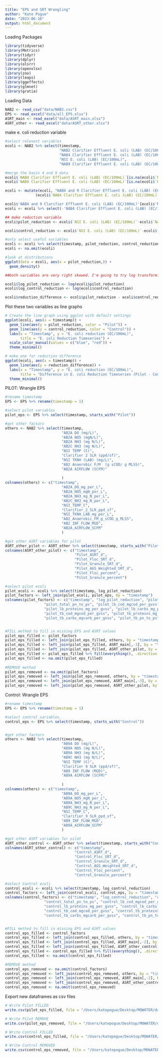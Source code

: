```yaml
---
title: "EPS and SRT Wrangling"
author: "Kate Pogue"
date: "2023-06-16"
output: html_document
---
```



Loading Packages
```r
library(tidyverse)
library(Metrics)
library(tidyr)
library(dplyr)
library(olsrr)
library(openxlsx)
library(zoo)
library(leaps)
library(ggeffects)
library(glmnet)
library(gratia)
```

Loading Data
```r
NAB2 <- read_csv("data/NAB2.csv")
EPS <- read_excel("data/all_EPS.xlsx")
ASRT_main <- read_excel("data/ASRT_main.xlsx")
ASRT_other <- read_excel("data/ASRT_other.xlsx")
```

make e. coli reduction variable 
```r
#select relevent variables
ecoli <- NAB2 %>% select(timestamp, 
                         "NAB2 Clarifier Effluent E. coli (LAB) (EC/100mL)", 
                         "NAB4 Clarifier Effluent E. coli (LAB) (EC/100mL)", 
                         "NSI E. coli (LAB) (EC/100mL)", 
                         "NAB9 Clarifier Effluent E. coli (LAB) (EC/100mL)")

#merge the basin 4 and 9 data
ecoli$`NAB4 Clarifier Effluent E. coli (LAB) (EC/100mL)`[is.na(ecoli$`NAB4 Clarifier Effluent E. coli (LAB) (EC/100mL)`)] <- 0
ecoli$`NAB9 Clarifier Effluent E. coli (LAB) (EC/100mL)`[is.na(ecoli$`NAB9 Clarifier Effluent E. coli (LAB) (EC/100mL)`)] <- 0

ecoli <- mutate(ecoli, "NAB4 and 9 Clarifier Effluent E. coli (LAB) (EC/100mL)" = 
              (ecoli$`NAB4 Clarifier Effluent E. coli (LAB) (EC/100mL)` + ecoli$'NAB9 Clarifier Effluent E. coli (LAB) (EC/100mL)'))

ecoli$'NAB4 and 9 Clarifier Effluent E. coli (LAB) (EC/100mL)'[ecoli$'NAB4 and 9 Clarifier Effluent E. coli (LAB) (EC/100mL)' == 0] <- NA
ecoli <- ecoli %>% select(-'NAB4 Clarifier Effluent E. coli (LAB) (EC/100mL)', -'NAB9 Clarifier Effluent E. coli (LAB) (EC/100mL)')

## make reduction variable
ecoli$pilot_reduction <- ecoli$`NSI E. coli (LAB) (EC/100mL)`-ecoli$`NAB2 Clarifier Effluent E. coli (LAB) (EC/100mL)`

ecoli$control_reduction <- ecoli$`NSI E. coli (LAB) (EC/100mL)`-ecoli$`NAB4 and 9 Clarifier Effluent E. coli (LAB) (EC/100mL)`

#only select useful variables
ecoli <- ecoli %>% select(timestamp, pilot_reduction, control_reduction)
ecoli <- na.omit(ecoli)

#look at distributions
ggplot(data = ecoli, aes(x = pilot_reduction,)) +
  geom_density()

##both variables are very right skewed. I'm going to try log transforming the data

ecoli$log_pilot_reduction <- log(ecoli$pilot_reduction)
ecoli$log_control_reduction <- log(ecoli$control_reduction)

ecoli$reduction_difference <- ecoli$pilot_reduction - ecoli$control_reduction

```

Plot these two variables as line graphs
```r
# Create the line graph using ggplot with default settings
ggplot(ecoli, aes(x = timestamp)) +
  geom_line(aes(y = pilot_reduction, color = "Pilot")) +
  geom_line(aes(y = control_reduction, color = "Control")) +
  labs(x = "Timestamp", y = "E. coli reduction (EC/100mL)",
       title = "E. coli Reduction Timeseries") +
  scale_color_manual(values = c("blue", "red")) +
  theme_minimal()

# make one for reduction difference
ggplot(ecoli, aes(x = timestamp)) +
  geom_line(aes(y = reduction_difference)) +
  labs(x = "Timestamp", y = "E. coli reduction (EC/100mL)",
       title = "Difference in E. coli Reduction Timeseries (Pilot - Control)") +
  theme_minimal()
```



PILOT: Wrangle EPS 
```r
#rename timestamp
EPS <- EPS %>% rename(timestamp = 1)

#select pilot variables
pilot_eps <- EPS %>% select(timestamp, starts_with("Pilot"))

#get other factors
others <- NAB2 %>% select(timestamp,
                          "AB2A DO (mg/L)",  
                          "AB2A NO5 (mgN/L)",  
                          "AB2A NH3 (mg N/L)", 
                          "AB2C NH3 (mg N/L)", 
                          "NSI TEMP (C)",
                          "Clarifier 2 SLR (ppd/sf)",
                          "NSI TKNH (LAB) (mg/L)",
                          "AB2 Anaerobic F/M  (g sCOD/ g MLSS)",
                          "AB2A AIRFLOW (SCFM)"
                          
                          )
colnames(others) <- c("timestamp",
                          "AB2A_DO_mg_per_L",  
                          "AB2A_NO5_mgN_per_L",  
                          "AB2A_NH3_mg_N_per_L", 
                          "AB2C_NH3_mg_N_per_L", 
                          "NSI_TEMP_C",
                          "Clarifier_2_SLR_ppd_sf",
                          "NSI_TKNH_LAB_mg_per_L",
                          "AB2_Anaerobic_FM_g_sCOD_g_MLSS",
                          "AB2_INF_FLOW_MGD",
                          "AB2A_AIRFLOW_SCFM"
                          )

#get other ASRT variables for pilot
ASRT_other_pilot <- ASRT_other %>% select(timestamp, starts_with("Pilot"))
colnames(ASRT_other_pilot) <- c("timestamp",
                                "Pilot_ASRT_d",
                                "Pilot_Floc_SRT_d",
                                "Pilot_Granule_SRT_d",
                                "Pilot_AGS_Weighted_SRT_d",
                                "Pilot_Floc_percent",
                                "Pilot_Granule_percent")

#select pilot ecoli
pilot_ecoli <- ecoli %>% select(timestamp, log_pilot_reduction)
pilot_factors <- left_join(pilot_ecoli, pilot_eps, by = "timestamp")
colnames(pilot_factors) <- c("timestamp", "log_pilot_reduction", "pilot_total_cod_mgcod_per_gvss",
                  "pilot_total_pn_to_ps", "pilot_lb_cod_mgcod_per_gvss",
                  "pilot_lb_proteins_mg_per_gvss", "pilot_lb_carbs_mg_per_gvss",
                  "pilot_tb_cod_mgcod_per_gvss", "pilot_tb_proteins_mg_per_gvss",
                  "pilot_tb_carbs_mgcarb_per_gvss", "pilot_tb_pn_to_ps")


#FILL method to fill in missing EPS and ASRT values
pilot_eps_filled <- pilot_factors
pilot_eps_filled <- left_join(pilot_eps_filled, others, by = "timestamp")
pilot_eps_filled <- left_join(pilot_eps_filled, ASRT_main[,-3], by = "timestamp")
pilot_eps_filled <- left_join(pilot_eps_filled, ASRT_other_pilot, by = "timestamp")
pilot_eps_filled <- pilot_eps_filled %>% fill(everything(), .direction = "down")
pilot_eps_filled <- na.omit(pilot_eps_filled)
  
#REMOVE method
pilot_eps_removed <- na.omit(pilot_factors)
pilot_eps_removed <- left_join(pilot_eps_removed, others, by = "timestamp")
pilot_eps_removed <- left_join(pilot_eps_removed, ASRT_main[,-3], by = "timestamp")
pilot_eps_removed <- left_join(pilot_eps_removed, ASRT_other_pilot, by = "timestamp")

```


Control: Wrangle EPS 
```r
#rename timestamp
EPS <- EPS %>% rename(timestamp = 1)

#select control variables
control_eps <- EPS %>% select(timestamp, starts_with("Control"))


#get other factors
others <- NAB2 %>% select(timestamp,
                          "AB9A DO (mg/L)",  
                          "AB9A NO5 (mg N/L)",  
                          "AB9A NH3 (mg N/L)", 
                          "AB9C NH3 (mg N/L)", 
                          "NSI TEMP (C)",
                          "Clarifier 9 SLR (ppd/sf)",
                          "AB9 INF FLOW (MGD)",
                          "AB9A AIRFLOW (SCFM)"
                          
                          )
colnames(others) <- c("timestamp",
                          "AB9A_DO_mg_per_L",  
                          "AB9A_NO5_mgN_per_L",  
                          "AB9A_NH3_mg_N_per_L", 
                          "AB9C_NH3_mg_N_per_L", 
                          "NSI_TEMP_C",
                          "Clarifier_9_SLR_ppd_sf",
                          "AB9_INF_FLOW_MGD",
                          "AB9A_AIRFLOW_SCFM"
                          )

#get other ASRT variables for pilot
ASRT_other_control <- ASRT_other %>% select(timestamp, starts_with("Control"))
colnames(ASRT_other_control) <- c("timestamp",
                                "Control_ASRT_d",
                                "Control_Floc_SRT_d",
                                "Control_Granule_SRT_d",
                                "Control_AGS_Weighted_SRT_d",
                                "Control_Floc_percent",
                                "Control_Granule_percent")

#select Control ecoli
control_ecoli <- ecoli %>% select(timestamp, log_control_reduction)
control_factors <- left_join(control_ecoli, control_eps, by = "timestamp")
colnames(control_factors) <- c("timestamp", "log_control_reduction", "control_total_cod_mgcod_per_gvss",
                  "control_total_pn_to_ps", "control_lb_cod_mgcod_per_gvss",
                  "control_lb_proteins_mg_per_gvss", "control_lb_carbs_mg_per_gvss",
                  "control_tb_cod_mgcod_per_gvss", "control_tb_proteins_mg_per_gvss",
                  "control_tb_carbs_mgcarb_per_gvss", "control_tb_pn_to_ps")


#FILL method to fill in missing EPS and ASRT values
control_eps_filled <- control_factors
control_eps_filled <- left_join(control_eps_filled, others, by = "timestamp")
control_eps_filled <- left_join(control_eps_filled, ASRT_main[,-2], by = "timestamp")
control_eps_filled <- left_join(control_eps_filled, ASRT_other_control, by = "timestamp")
control_eps_filled <- control_eps_filled %>% fill(everything(), .direction = "down")
control_eps_filled <- na.omit(control_eps_filled)

#REMOVE method
control_eps_removed <- na.omit(control_factors)
control_eps_removed <- left_join(control_eps_removed, others, by = "timestamp")
control_eps_removed <- left_join(control_eps_removed, ASRT_main[,-2], by = "timestamp")
control_eps_removed <- left_join(control_eps_removed, ASRT_other_control, by = "timestamp")
control_eps_removed <- na.omit(control_eps_removed)

```


Export new dataframes as csv files
```r
# Write Pilot FILLED
write.csv(pilot_eps_filled, file = "/Users/katepogue/Desktop/MOWATER/data/pilot_eps_filled.csv", row.names = FALSE)

# Write Pilot REMOVE
write.csv(pilot_eps_removed, file = "/Users/katepogue/Desktop/MOWATER/data/pilot_eps_removed.csv", row.names = FALSE)

# Write Control FILLED
write.csv(control_eps_filled, file = "/Users/katepogue/Desktop/MOWATER/data/control_eps_filled.csv", row.names = FALSE)

# Write Control REMOVED
write.csv(control_eps_removed, file = "/Users/katepogue/Desktop/MOWATER/data/control_eps_removed.csv", row.names = FALSE)

```

